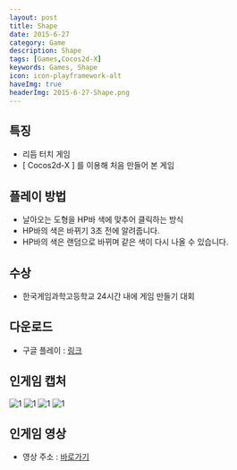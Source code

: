 ```yaml
---
layout: post
title: Shape
date: 2015-6-27
category: Game
description: Shape
tags: [Games,Cocos2d-X]
keywords: Games, Shape
icon: icon-playframework-alt
haveImg: true
headerImg: 2015-6-27-Shape.png
---
```


## 특징
- 리듬 터치 게임
- [ Cocos2d-X ] 를 이용해 처음 만들어 본 게임

## 플레이 방법
- 날아오는 도형을 HP바 색에 맞추어 클릭하는 방식
- HP바의 색은 바뀌기 3초 전에 알려줍니다.
- HP바의 색은 랜덤으로 바뀌며 같은 색이 다시 나올 수 있습니다.

## 수상
- 한국게임과학고등학교 24시간 내에 게임 만들기 대회

## 다운로드
- 구글 플레이 : [링크](https://play.google.com/store/apps/details?id=com.threekb.shape&hl=ko)

## 인게임 캡처
![1](/img/2015-6-27-Shape/1.png)
![1](/img/2015-6-27-Shape/2.png)
![1](/img/2015-6-27-Shape/3.png)
![1](/img/2015-6-27-Shape/4.png)

## 인게임 영상
 - 영상 주소 : [바로가기](http://blog.naver.com/kyechan99/220406377159)
